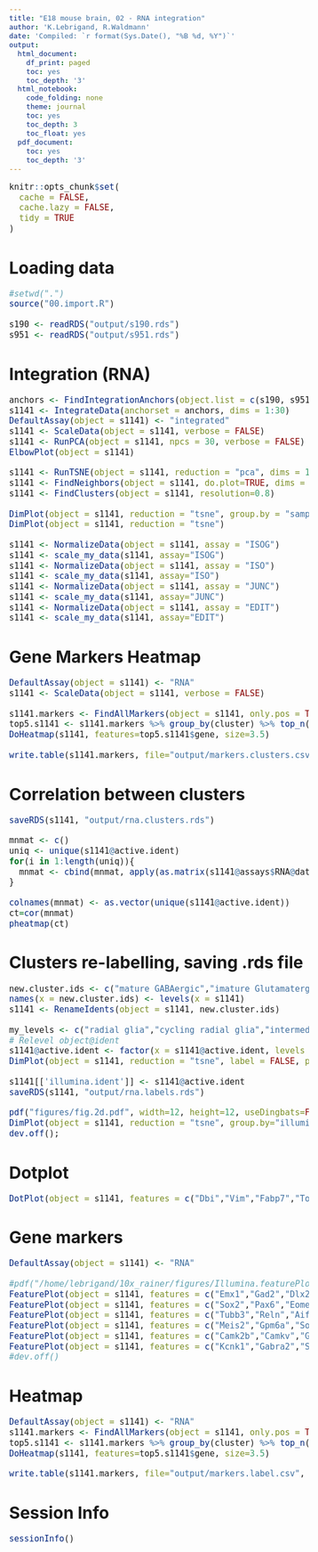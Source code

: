 ---
title: "E18 mouse brain, 02 - RNA integration"
author: 'K.Lebrigand, R.Waldmann'
date: 'Compiled: `r format(Sys.Date(), "%B %d, %Y")`'
output:
  html_document:
    df_print: paged
    toc: yes
    toc_depth: '3'
  html_notebook:
    code_folding: none
    theme: journal
    toc: yes
    toc_depth: 3
    toc_float: yes
  pdf_document:
    toc: yes
    toc_depth: '3'
---

<style type="text/css">

body, td {
   font-size: 15px;
}
code.r{
  font-size: 15px;
}
pre {
  font-size: 15px
}
</style>

```{r setup, include=FALSE}
knitr::opts_chunk$set(
  cache = FALSE,
  cache.lazy = FALSE,
  tidy = TRUE
)
```

# Loading data

```{r message=FALSE, warning=FALSE, echo=FALSE, eval=T, fig.height=4, fig.width=6}

#setwd(".")
source("00.import.R")

s190 <- readRDS("output/s190.rds")
s951 <- readRDS("output/s951.rds")

```

# Integration (RNA)

```{r message=FALSE, warning=FALSE, echo=FALSE, eval=T, fig.height=6, fig.width=8}

anchors <- FindIntegrationAnchors(object.list = c(s190, s951), assay=c("RNA","RNA"), dims = 1:30)
s1141 <- IntegrateData(anchorset = anchors, dims = 1:30)
DefaultAssay(object = s1141) <- "integrated"
s1141 <- ScaleData(object = s1141, verbose = FALSE)
s1141 <- RunPCA(object = s1141, npcs = 30, verbose = FALSE)
ElbowPlot(object = s1141)

s1141 <- RunTSNE(object = s1141, reduction = "pca", dims = 1:11)
s1141 <- FindNeighbors(object = s1141, do.plot=TRUE, dims = 1:11)
s1141 <- FindClusters(object = s1141, resolution=0.8)

DimPlot(object = s1141, reduction = "tsne", group.by = "sample")
DimPlot(object = s1141, reduction = "tsne")

s1141 <- NormalizeData(object = s1141, assay = "ISOG")
s1141 <- scale_my_data(s1141, assay="ISOG")
s1141 <- NormalizeData(object = s1141, assay = "ISO")
s1141 <- scale_my_data(s1141, assay="ISO")
s1141 <- NormalizeData(object = s1141, assay = "JUNC")
s1141 <- scale_my_data(s1141, assay="JUNC")
s1141 <- NormalizeData(object = s1141, assay = "EDIT")
s1141 <- scale_my_data(s1141, assay="EDIT")

```

# Gene Markers Heatmap

```{r message=FALSE, warning=FALSE, echo=FALSE, eval=T, fig.height=10, fig.width=8 }

DefaultAssay(object = s1141) <- "RNA"
s1141 <- ScaleData(object = s1141, verbose = FALSE)

s1141.markers <- FindAllMarkers(object = s1141, only.pos = TRUE)
top5.s1141 <- s1141.markers %>% group_by(cluster) %>% top_n(6, avg_logFC)
DoHeatmap(s1141, features=top5.s1141$gene, size=3.5)

write.table(s1141.markers, file="output/markers.clusters.csv", sep=",")

```

# Correlation between clusters

```{r message=FALSE, warning=FALSE, echo=FALSE, eval=T, fig.height=6, fig.width=8}

saveRDS(s1141, "output/rna.clusters.rds")

mnmat <- c()
uniq <- unique(s1141@active.ident)
for(i in 1:length(uniq)){
  mnmat <- cbind(mnmat, apply(as.matrix(s1141@assays$RNA@data[, s1141@meta.data$integrated_snn_res.0.8==uniq[i]]), 1, mean))
}

colnames(mnmat) <- as.vector(unique(s1141@active.ident))
ct=cor(mnmat)
pheatmap(ct)

```

# Clusters re-labelling, saving .rds file

```{r message=FALSE, warning=FALSE, echo=FALSE, eval=T, fig.height=6, fig.width=8}

new.cluster.ids <- c("mature GABAergic","imature Glutamatergic","mature Glutamatergic","imature GABAergic","mature Glutamatergic", "cycling radial glia","intermediate progenitor","imature Glutamatergic","radial glia","Cajal-Retzius")
names(x = new.cluster.ids) <- levels(x = s1141)
s1141 <- RenameIdents(object = s1141, new.cluster.ids)

my_levels <- c("radial glia","cycling radial glia","intermediate progenitor", "imature Glutamatergic", "mature Glutamatergic","imature GABAergic","mature GABAergic", "Cajal-Retzius")
# Relevel object@ident
s1141@active.ident <- factor(x = s1141@active.ident, levels = my_levels)
DimPlot(object = s1141, reduction = "tsne", label = FALSE, pt.size = 2)

s1141[['illumina.ident']] <- s1141@active.ident
saveRDS(s1141, "output/rna.labels.rds")

pdf("figures/fig.2d.pdf", width=12, height=12, useDingbats=FALSE)
DimPlot(object = s1141, reduction = "tsne", group.by="illumina.ident", label = FALSE, pt.size = 2)
dev.off();

```

# Dotplot

```{r message=FALSE, warning=FALSE, echo=FALSE, eval=T, fig.height=6, fig.width=8}

DotPlot(object = s1141, features = c("Dbi","Vim","Fabp7","Top2a","Ccnd2","Cenpf","Mki67","Pou3f2","Pou3f3","Sox11","Eomes","Neurog2","Pax6","Ascl1","Camk2b","Crym","Opcml","Foxp1","Grin2b","Mef2c","Neurod2","Neurod6","Rbfox3","Neurod1","H3f3b","Meis2","Mafb","Maf","Sst","Arx","Sox6","Htr3a","Tcf4","Tubb2a","Npy","Meg3","Reln","Lhx5","Snhg11")) + theme(axis.text.x = element_text(angle = 90, hjust = 1)) # RotatedAxis

```

# Gene markers

```{r message=FALSE, warning=FALSE, echo=FALSE, eval=T, fig.height=4, fig.width=20}

DefaultAssay(object = s1141) <- "RNA"

#pdf("/home/lebrigand/10x_rainer/figures/Illumina.featurePlots.pdf", width=20, height=4, useDingbats=FALSE)
FeaturePlot(object = s1141, features = c("Emx1","Gad2","Dlx2","Vim"), cols=custom.pal, pt.size = 1, reduction="tsne", ncol=4)
FeaturePlot(object = s1141, features = c("Sox2","Pax6","Eomes","Tbr1"), cols=custom.pal, pt.size = 1, reduction="tsne", ncol=4)
FeaturePlot(object = s1141, features = c("Tubb3","Reln","Aif1"), cols=custom.pal, pt.size = 1, reduction="tsne", ncol=4)
FeaturePlot(object = s1141, features = c("Meis2","Gpm6a","Sox5","Arpp21"), cols=custom.pal, pt.size = 1, reduction="tsne", ncol=4)
FeaturePlot(object = s1141, features = c("Camk2b","Camkv","Grin2b","Cacna1e"), cols=custom.pal, pt.size = 1, reduction="tsne", ncol=4)
FeaturePlot(object = s1141, features = c("Kcnk1","Gabra2","Scn2a1"), cols=custom.pal, pt.size = 1, reduction="tsne", ncol=4)
#dev.off()

```

# Heatmap

```{r message=FALSE, warning=FALSE, echo=FALSE, eval=T, fig.height=10, fig.width=8}

DefaultAssay(object = s1141) <- "RNA"
s1141.markers <- FindAllMarkers(object = s1141, only.pos = TRUE)
top5.s1141 <- s1141.markers %>% group_by(cluster) %>% top_n(5, avg_logFC)
DoHeatmap(s1141, features=top5.s1141$gene, size=3.5)

write.table(s1141.markers, file="output/markers.label.csv", sep=",")

```

# Session Info

```{r sessinf}
sessionInfo()
```

